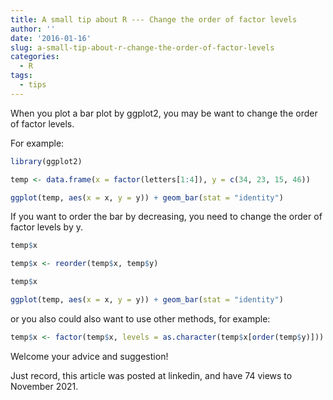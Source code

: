 ```yaml
---
title: A small tip about R --- Change the order of factor levels
author: ''
date: '2016-01-16'
slug: a-small-tip-about-r-change-the-order-of-factor-levels
categories:
  - R
tags:
  - tips
---
```


When you plot a bar plot by ggplot2, you may be want to change the order of factor levels.

For example:

```r
library(ggplot2)

temp <- data.frame(x = factor(letters[1:4]), y = c(34, 23, 15, 46))

ggplot(temp, aes(x = x, y = y)) + geom_bar(stat = "identity")
```

If you want to order the bar by decreasing, you need to change the order of factor levels by y.

```r
temp$x

temp$x <- reorder(temp$x, temp$y)

temp$x

ggplot(temp, aes(x = x, y = y)) + geom_bar(stat = "identity")
```

or you also could also want to use other methods, for example:
```r
temp$x <- factor(temp$x, levels = as.character(temp$x[order(temp$y)]))
```

Welcome your advice and suggestion!

Just record, this article was posted at linkedin, and have 74 views to November 2021.
